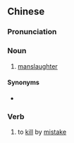 {{also|误杀}}
==Chinese==
{{zh-forms|s=误杀}}

===Pronunciation===
{{zh-pron
|m=wùshā
|c=ng6 saat3
|h=pfs=ngu-sat
|mn=gō͘-sat
|cat=n
}}

===Noun===
{{zh-noun}}

# [[manslaughter]]

====Synonyms====
* {{zh-l|過失殺人}}

===Verb===
{{zh-verb}}

# {{lb|zh|literary}} to [[kill]] by [[mistake]]